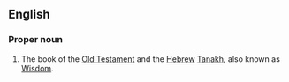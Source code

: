 ==English==
{{book of the Bible|Book of Wisdom}}

===Proper noun===
{{en-proper noun}}
# {{biblical}} The book of the [[Old Testament]] and the [[Hebrew]] [[Tanakh]], also known as [[Wisdom]].